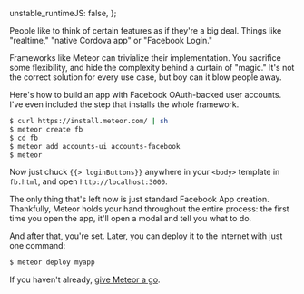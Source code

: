   unstable_runtimeJS: false,
};

<Meta
  title="Deploying an app with Facebook Login in 5 minutes"
  date="2015-01-30"
  description="How well made libraries can make your life easier."
/>

People like to think of certain features as if they're a big deal. Things like "realtime," "native Cordova app" or "Facebook Login."

Frameworks like Meteor can trivialize their implementation. You sacrifice some flexibility, and hide the complexity behind a curtain of "magic." It's not the correct solution for every use case, but boy can it blow people away.

Here's how to build an app with Facebook OAuth-backed user accounts. I've even included the step that installs the whole framework.

```bash
$ curl https://install.meteor.com/ | sh
$ meteor create fb
$ cd fb
$ meteor add accounts-ui accounts-facebook
$ meteor
```

Now just chuck `{{> loginButtons}}` anywhere in your `<body>` template in `fb.html`, and open `http://localhost:3000`.

The only thing that's left now is just standard Facebook App creation. Thankfully, Meteor holds your hand throughout the entire process: the first time you open the app, it'll open a modal and tell you what to do.

And after that, you're set. Later, you can deploy it to the internet with just one command:

```bash
$ meteor deploy myapp
```

If you haven't already, [give Meteor a go](https://www.meteor.com/install).
